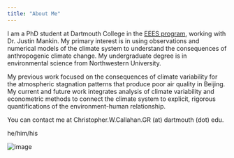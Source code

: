 ```yaml
---
title: "About Me"
---
```


I am a PhD student at Dartmouth College in the <a href="https://sites.dartmouth.edu/EEES/" target="_blank">EEES program</a>, working with Dr. Justin Mankin. My primary interest is in using observations and numerical models of the climate system to understand the consequences of anthropogenic climate change. My undergraduate degree is in environmental science from Northwestern University.

My previous work focused on the consequences of climate variability for the atmospheric stagnation patterns that produce poor air quality in Beijing. My current and future work integrates analysis of climate variability and econometric methods to connect the climate system to explicit, rigorous quantifications of the environment-human relationship.

You can contact me at Christopher.W.Callahan.GR (at) dartmouth (dot) edu.

he/him/his

<img src="pdfs/Callahan_Headshot_Smaller.jpg" alt="image" class="inline"/>